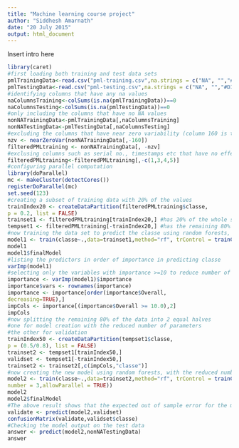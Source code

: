 ```yaml
---
title: "Machine learning course project"
author: "Siddhesh Amarnath"
date: "20 July 2015"
output: html_document
---
```


Insert intro here

```r
library(caret)
#first loading both training and test data sets
pmlTrainingData<-read.csv("pml-training.csv",na.strings = c("NA", "","#DIV/0!"))
pmlTestingData<-read.csv("pml-testing.csv",na.strings = c("NA", "","#DIV/0!"))
#identifying columns that have any na values
naColumnsTraining<-colSums(is.na(pmlTrainingData))==0
naColumnsTesting<-colSums(is.na(pmlTestingData))==0
#only including the columns that have no NA values
nonNATrainingData<-pmlTrainingData[,naColumnsTraining]
nonNATestingData<-pmlTestingData[,naColumnsTesting]
#excluding the columns that have near zero variability (column 160 is the classe variable, so I am not running nearZeroVar on that)
nzv <- nearZeroVar(nonNATrainingData[,-160])
filteredPMLtraining <- nonNATrainingData[, -nzv]
#exclusing columns such as serial no., timestamps etc that have no effect on the outcome of the exercise performed
filteredPMLtraining<-filteredPMLtraining[,-c(1,3,4,5)]
#configuring parallel computation
library(doParallel)
mc <- makeCluster(detectCores())
registerDoParallel(mc)
set.seed(123)
#creating a subset of training data with 20% of the values
trainIndex20 <- createDataPartition(filteredPMLtraining$classe,
p = 0.2, list = FALSE)
trainset1 <- filteredPMLtraining[trainIndex20,] #has 20% of the whole set
tempset1 <- filteredPMLtraining[-trainIndex20,] #has the remaining 80% of data
#now training the data set to predict the classe using random forests, which is a model building algorithm well suited for classification problems
model1 <- train(classe~.,data=trainset1,method="rf", trControl = trainControl(method="cv",number =3,allowParallel = TRUE))
model1
model1$finalModel
#listing the predictors in order of importance in predicting classe
varImp(model1)
#selecting only the variables with importance >=10 to reduce number of predictors used in the main model generation and prevent overfitting
importance <- varImp(model1)$importance
importance$vars <- rownames(importance)
importance <- importance[order(importance$Overall,
decreasing=TRUE),]
impCols <- importance[(importance$Overall >= 10.0),2]
impCols
#now splitting the remaining 80% of the data into 2 equal halves 
#one for model creation with the reduced number of parameters
#the other for validation
trainIndex50 <- createDataPartition(tempset1$classe,
p = (0.5/0.8), list = FALSE)
trainset2 <- tempset1[trainIndex50,]
validset <- tempset1[-trainIndex50,]
trainset2 <- trainset2[,c(impCols,"classe")]
#now creating the new model using random forests, with the reduced number of parameters
model2 <- train(classe~.,data=trainset2,method="rf", trControl = trainControl(method="cv",
number = 3,allowParallel = TRUE))
model2
model2$finalModel 
#The above result shows that the expected out of sample error for the model is 0.38%
validate <- predict(model2,validset)
confusionMatrix(validate,validset$classe)
#Checking the model output on the test data
answer <- predict(model2,nonNATestingData)
answer
```

